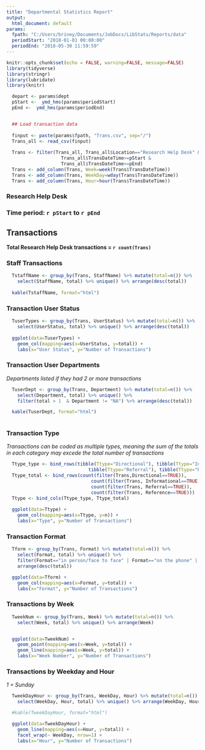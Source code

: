 ```yaml
---
title: "Departmental Statistics Report"
output:
  html_document: default
params:
  fpath: "C:/Users/briney/Documents/JobDocs/LibStats/Reports/data"
  periodStart: "2018-01-01 00:00:00"
  periodEnd: "2018-05-30 11:59:59"
---
```


```r
knitr::opts_chunk$set(echo = FALSE, warning=FALSE, message=FALSE)
library(tidyverse)
library(stringr)
library(lubridate)
library(knitr)

  depart <- params$dept
  pStart <-  ymd_hms(params$periodStart)
  pEnd <-  ymd_hms(params$periodEnd)


  ## Load transaction data
  
  finput <- paste(params$fpath, "Trans.csv", sep="/")
  Trans_all <- read_csv(finput)
  
  Trans <- filter(Trans_all, Trans_all$Location=="Research Help Desk" &
                    Trans_all$TransDateTime>=pStart & 
                    Trans_all$TransDateTime<=pEnd)
  Trans <- add_column(Trans, Week=week(Trans$TransDateTime))
  Trans <- add_column(Trans, WeekDay=wday(Trans$TransDateTime))
  Trans <- add_column(Trans, Hour=hour(Trans$TransDateTime))
```

### Research Help Desk

### Time period: `r pStart` to `r pEnd`



## Transactions

__Total Research Help Desk transactions = `r count(Trans)`__

### Staff Transactions

```r
  TstaffName <- group_by(Trans, StaffName) %>% mutate(total=n()) %>% 
    select(StaffName, total) %>% unique() %>% arrange(desc(total))
  
  kable(TstaffName, format="html")

```

### Transaction User Status

```r
  TuserTypes <- group_by(Trans, UserStatus) %>% mutate(total=n()) %>% 
    select(UserStatus, total) %>% unique() %>% arrange(desc(total))
  
  ggplot(data=TuserTypes) +
    geom_col(mapping=aes(x=UserStatus, y=total)) +
    labs(x="User Status", y="Number of Transactions")
```

### Transaction User Departments

_Departments listed if they had 2 or more transactions_

```r
  TuserDept <- group_by(Trans, Department) %>% mutate(total=n()) %>% 
    select(Department, total) %>% unique() %>% 
    filter(total > 1  & Department != "NA") %>% arrange(desc(total))

  kable(TuserDept, format="html")
  
```

### Transaction Type

_Transactions can be coded as multiple types, meaning the sum of the totals
in each category may excede the total number of transactions_

```r
  Ttype_type <- bind_rows(tibble(Ttype="Directional"), tibble(Ttype="Informational"),
                              tibble(Ttype="Referral"), tibble(Ttype="Reference"))
  Ttype_total <- bind_rows(count(filter(Trans,Directional==TRUE)), 
                               count(filter(Trans, Informational==TRUE)),
                               count(filter(Trans, Referral==TRUE)),
                               count(filter(Trans, Reference==TRUE)))
  Ttype <- bind_cols(Ttype_type, Ttype_total)
  
  ggplot(data=Ttype) +
    geom_col(mapping=aes(x=Ttype, y=n)) +
    labs(x="Type", y="Number of Transactions")
```

### Transaction Format

```r
  Tform <- group_by(Trans, Format) %>% mutate(total=n()) %>% 
    select(Format, total) %>% unique() %>% 
    filter(Format=="in person/face to face" | Format=="on the phone" | Format=="over e-mail") %>% 
    arrange(desc(total))

  ggplot(data=Tform) +
    geom_col(mapping=aes(x=Format, y=total)) +
    labs(x="Format", y="Number of Transactions")
```

### Transactions by Week

```r
  TweekNum <- group_by(Trans, Week) %>% mutate(total=n()) %>% 
    select(Week, total) %>% unique() %>% arrange(Week)


  ggplot(data=TweekNum) +
    geom_point(mapping=aes(x=Week, y=total)) +
    geom_line(mapping=aes(x=Week, y=total)) +
    labs(x="Week Number", y="Number of Transactions")
```

### Transactions by Weekday and Hour

_1 = Sunday_

```r
  TweekDayHour <- group_by(Trans, WeekDay, Hour) %>% mutate(total=n()) %>% 
    select(WeekDay, Hour, total) %>% unique() %>% arrange(WeekDay, Hour)

  #kable(TweekDayHour, format="html")

  ggplot(data=TweekDayHour) +
    geom_line(mapping=aes(x=Hour, y=total)) +
    facet_wrap(~ WeekDay, nrow=1) +
    labs(x="Hour", y="Number of Transactions")
```
